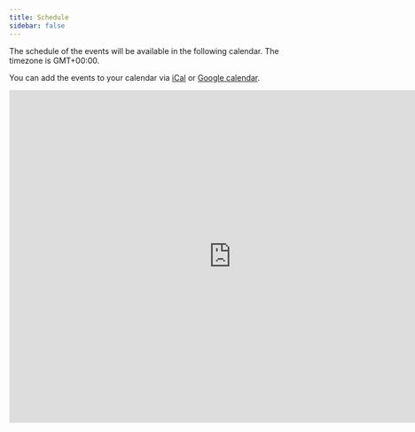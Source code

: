 ```yaml
---
title: Schedule
sidebar: false
---
```


The schedule of the events will be available in the following calendar. The timezone is GMT+00:00.

You can add the events to your calendar via [iCal](https://calendar.google.com/calendar/ical/8o55r4enm3vf69tolou0otvdic%40group.calendar.google.com/public/basic.ics) or [Google calendar](https://calendar.google.com/calendar/embed?src=8o55r4enm3vf69tolou0otvdic%40group.calendar.google.com&ctz=Europe%2FLondon).


<iframe src="https://calendar.google.com/calendar/embed?src=8o55r4enm3vf69tolou0otvdic%40group.calendar.google.com&ctz=Europe%2FLondon" style="border: 0" width="800" height="600" frameborder="0" scrolling="no"></iframe>